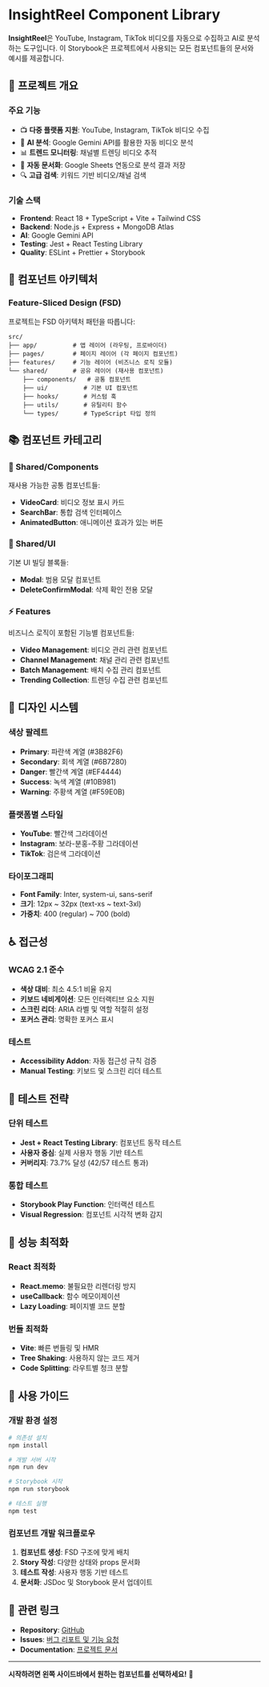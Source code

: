 
<Meta title="Introduction" />

# InsightReel Component Library

**InsightReel**은 YouTube, Instagram, TikTok 비디오를 자동으로 수집하고 AI로 분석하는 도구입니다.
이 Storybook은 프로젝트에서 사용되는 모든 컴포넌트들의 문서와 예시를 제공합니다.

## 🎯 프로젝트 개요

### 주요 기능
- 📺 **다중 플랫폼 지원**: YouTube, Instagram, TikTok 비디오 수집
- 🤖 **AI 분석**: Google Gemini API를 활용한 자동 비디오 분석
- 📊 **트렌드 모니터링**: 채널별 트렌딩 비디오 추적
- 📝 **자동 문서화**: Google Sheets 연동으로 분석 결과 저장
- 🔍 **고급 검색**: 키워드 기반 비디오/채널 검색

### 기술 스택
- **Frontend**: React 18 + TypeScript + Vite + Tailwind CSS
- **Backend**: Node.js + Express + MongoDB Atlas
- **AI**: Google Gemini API
- **Testing**: Jest + React Testing Library
- **Quality**: ESLint + Prettier + Storybook

## 🧩 컴포넌트 아키텍처

### Feature-Sliced Design (FSD)
프로젝트는 FSD 아키텍처 패턴을 따릅니다:

```
src/
├── app/          # 앱 레이어 (라우팅, 프로바이더)
├── pages/        # 페이지 레이어 (각 페이지 컴포넌트)
├── features/     # 기능 레이어 (비즈니스 로직 모듈)
└── shared/       # 공유 레이어 (재사용 컴포넌트)
    ├── components/   # 공통 컴포넌트
    ├── ui/          # 기본 UI 컴포넌트
    ├── hooks/       # 커스텀 훅
    ├── utils/       # 유틸리티 함수
    └── types/       # TypeScript 타입 정의
```

## 📚 컴포넌트 카테고리

### 🎨 Shared/Components
재사용 가능한 공통 컴포넌트들:
- **VideoCard**: 비디오 정보 표시 카드
- **SearchBar**: 통합 검색 인터페이스
- **AnimatedButton**: 애니메이션 효과가 있는 버튼

### 🔧 Shared/UI
기본 UI 빌딩 블록들:
- **Modal**: 범용 모달 컴포넌트
- **DeleteConfirmModal**: 삭제 확인 전용 모달

### ⚡ Features
비즈니스 로직이 포함된 기능별 컴포넌트들:
- **Video Management**: 비디오 관리 관련 컴포넌트
- **Channel Management**: 채널 관리 관련 컴포넌트
- **Batch Management**: 배치 수집 관리 컴포넌트
- **Trending Collection**: 트렌딩 수집 관련 컴포넌트

## 🎨 디자인 시스템

### 색상 팔레트
- **Primary**: 파란색 계열 (#3B82F6)
- **Secondary**: 회색 계열 (#6B7280)
- **Danger**: 빨간색 계열 (#EF4444)
- **Success**: 녹색 계열 (#10B981)
- **Warning**: 주황색 계열 (#F59E0B)

### 플랫폼별 스타일
- **YouTube**: 빨간색 그라데이션
- **Instagram**: 보라-분홍-주황 그라데이션
- **TikTok**: 검은색 그라데이션

### 타이포그래피
- **Font Family**: Inter, system-ui, sans-serif
- **크기**: 12px ~ 32px (text-xs ~ text-3xl)
- **가중치**: 400 (regular) ~ 700 (bold)

## ♿ 접근성

### WCAG 2.1 준수
- **색상 대비**: 최소 4.5:1 비율 유지
- **키보드 네비게이션**: 모든 인터랙티브 요소 지원
- **스크린 리더**: ARIA 라벨 및 역할 적절히 설정
- **포커스 관리**: 명확한 포커스 표시

### 테스트
- **Accessibility Addon**: 자동 접근성 규칙 검증
- **Manual Testing**: 키보드 및 스크린 리더 테스트

## 🧪 테스트 전략

### 단위 테스트
- **Jest + React Testing Library**: 컴포넌트 동작 테스트
- **사용자 중심**: 실제 사용자 행동 기반 테스트
- **커버리지**: 73.7% 달성 (42/57 테스트 통과)

### 통합 테스트
- **Storybook Play Function**: 인터랙션 테스트
- **Visual Regression**: 컴포넌트 시각적 변화 감지

## 🚀 성능 최적화

### React 최적화
- **React.memo**: 불필요한 리렌더링 방지
- **useCallback**: 함수 메모이제이션
- **Lazy Loading**: 페이지별 코드 분할

### 번들 최적화
- **Vite**: 빠른 번들링 및 HMR
- **Tree Shaking**: 사용하지 않는 코드 제거
- **Code Splitting**: 라우트별 청크 분할

## 📖 사용 가이드

### 개발 환경 설정
```bash
# 의존성 설치
npm install

# 개발 서버 시작
npm run dev

# Storybook 시작
npm run storybook

# 테스트 실행
npm test
```

### 컴포넌트 개발 워크플로우
1. **컴포넌트 생성**: FSD 구조에 맞게 배치
2. **Story 작성**: 다양한 상태와 props 문서화
3. **테스트 작성**: 사용자 행동 기반 테스트
4. **문서화**: JSDoc 및 Storybook 문서 업데이트

## 🔗 관련 링크

- **Repository**: [GitHub](https://github.com/your-repo)
- **Issues**: [버그 리포트 및 기능 요청](https://github.com/your-repo/issues)
- **Documentation**: [프로젝트 문서](https://docs.your-project.com)

---

**시작하려면 왼쪽 사이드바에서 원하는 컴포넌트를 선택하세요!** 🎉
